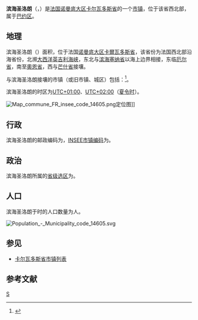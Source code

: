 {{noteTA|G1=法国地名}}
{{Infobox French commune}}
'''滨海圣洛朗'''（{{lang-fr|Saint-Laurent-sur-Mer}}，{{IPA-fr|sɛ̃ loʁɑ̃ syʁ mɛʁ|-|Fr-Paris--Saint-Laurent-sur-Mer.ogg}}）是[[法国|法国]][[诺曼底大区|诺曼底大区]][[卡尔瓦多斯省|卡尔瓦多斯省]]的一个[[市镇_(法国)|市镇]]，位于该省西北部，属于[[巴约区|巴约区]]。

== 地理 ==
滨海圣洛朗（{{wikidata|property|linked|P625}}）面积{{wikidata|properties|P2046}}，位于法国[[诺曼底大区|诺曼底大区]][[卡爾瓦多斯省|卡爾瓦多斯省]]，该省份为法国西北部沿海省份，北濒[[大西洋|大西洋]][[英吉利海峡|英吉利海峡]]，东北与[[滨海塞纳省|滨海塞纳省]]以海上边界相接，东临[[厄尔省|厄尔省]]，南至[[奧恩省|奧恩省]]，西与[[芒什省|芒什省]]接壤。

与滨海圣洛朗接壤的市镇（或旧市镇、城区）包括：{{Wikidata|properties|linked|P47}}<ref name="geo">{{Cite web|url=https://www.geoportail.gouv.fr/carte|title=Carte|accessdate=2020-03-22|author=Géoportail|language=fr|publisher=Géoportail|archive-date=2017-01-29|archive-url=https://web.archive.org/web/20170129154129/https://www.geoportail.gouv.fr/carte/|dead-url=no}}</ref>。

滨海圣洛朗的时区为[[UTC+01:00|UTC+01:00]]、[[UTC+02:00|UTC+02:00]]（[[夏时制|夏令时]]）。

[[File:Map_commune_FR_insee_code_14605.png|thumb]]定位图]]{{Clear|left}}
== 行政 ==
滨海圣洛朗的邮政编码为{{wikidata|properties|P281}}，[[法国国家统计与经济研究所|INSEE市镇编码]]为{{wikidata|properties|P374}}。

== 政治 ==
滨海圣洛朗所属的[[縣_(法國)|省级选区]]为{{WikidataLink|{{wikidata|properties|raw|best||P7938}}}}。

== 人口 ==
滨海圣洛朗于{{wikidata|qualifier|P1082|P585}}时的人口数量为{{wikidata|property|raw|P1082}}人。

[[File:Population_-_Municipality_code_14605.svg|thumb]]{{Clear|left}}
== 参见 ==
* [[卡尔瓦多斯省市镇列表|卡尔瓦多斯省市镇列表]]

== 参考文献 ==
{{reflist}}

{{卡尔瓦多斯省市镇}}
[[Category:卡尔瓦多斯省市镇|S]]